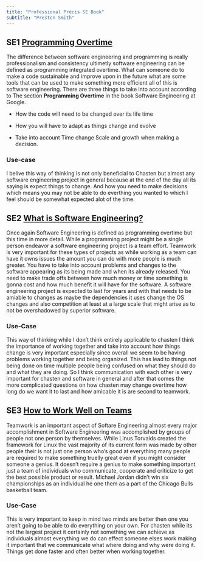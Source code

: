 ```yaml
---
title: "Professional Précis SE Book"
subtitle: "Preston Smith"
---
```


## **SE1** [Programming Overtime](https://abseil.io/resources/swe-book/html/pr01.html#programming_over_time)
The difference between software engineering and programming is really professionalism and
consistency ultimetly software engineering can be defined as programming integrated overtime.
What can someone do to make a code sustainable and improve upon in the future what are some
tools that can be used to make something more efficient all of this is software engineering.
There are three things to take into account according to The section **Programming Overtime**
in the book Software Engineering at Google.

- How the code will need to be changed over its life time

- How you will have to adapt as things change and evolve

- Take into account Time change Scale and growth when making a decision.

### Use-case
I belive this way of thinking is not only beneficial to Chasten but almost any software
engineering project in general because at the end of the day all its saying is expect things
to change. And how you need to make decisions which means you may not be able to do everthing
you wanted to which I feel should be somewhat expected alot of the time.

## **SE2** [What is Software Engineering?](https://abseil.io/resources/swe-book/html/ch01.html)

Once again Software Engineering is defined as programming overtime but this time in more detail.
While a programming project might be a single person endeavor a software engineering project is
a team effort. Teamwork is very important for these types of projects as while working as a team can
have it owns issues the amount you can do with more people is much greater. You have to take into account
problems and changes to the software appearing as its being made and when its already released.
You need to make trade offs between how much money or time something is gonna cost and how much benefit
it will have for the software. A software engineering project is expected to last for years and with
that needs to be amiable to changes as maybe the dependencies it uses change the OS changes and also
competition at least at a large scale that might arise as to not be overshadowed by superior software.

### Use-Case
This way of thinking while I don't think entirely applicable to chasten I think the importance of
working together and take into account how things change is very important especially since overall
we seem to be having problems working together and being organized. This has lead to things not being
done on time multiple people being confused on what they should do and what they are doing. So I think
communication with each other is very important for chasten and software in general and after that
comes the more complicated questions on how chasten may change overtime how long do we want it to
last and how amicable it is are second to teamwork.

## **SE3** [How to Work Well on Teams](https://abseil.io/resources/swe-book/html/ch02.html)

Teamwork is an important aspect of Softare Engineering almost every major accomplishment in
Software Engineering was accomplished by groups of people not one person by themselves. While
Linus Torvalds created the framework for Linux the vast majority of its current form was made
by other people their is not just one person who's good at everything many people are required
to make something truelly great even if you might consider someone a genius. It doesn't require
a genius to make something important just a team of individuals who communicate, cooperate and
criticize to get the best possible product or result. Michael Jordan didn't win six championships
as an individual he one them as a part of the Chicago Bulls basketball team. 

### Use-Case

This is very important to keep in mind two minds are better then one you aren't going to be able
to do everything on your own. For chasten while its not the largest project it certainly not something
we can achieve as individuals almost everything we do can effect someone elses work making it important
that we communicate what where doing and why were doing it. Things get done faster and often better when
working together.
